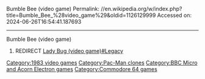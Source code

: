 Bumble Bee (video game)
Permalink: //en.wikipedia.org/w/index.php?title=Bumble_Bee_%28video_game%29&oldid=1126129999
Accessed on: 2024-06-26T16:54:41.187693



------
Bumble Bee (video game)
#REDIRECT [[Lady Bug (video game)#Legacy]]

[[Category:1983 video games]]
[[Category:Pac-Man clones]]
[[Category:BBC Micro and Acorn Electron games]]
[[Category:Commodore 64 games]]